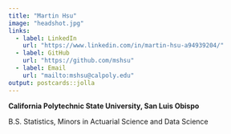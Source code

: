 ```yaml
---
title: "Martin Hsu"
image: "headshot.jpg"
links:
  - label: LinkedIn
    url: "https://www.linkedin.com/in/martin-hsu-a94939204/"
  - label: GitHub
    url: "https://github.com/mshsu"
  - label: Email
    url: "mailto:mshsu@calpoly.edu"
output: postcards::jolla
---
```


**California Polytechnic State University, San Luis Obispo**

B.S. Statistics, Minors in Actuarial Science and Data Science